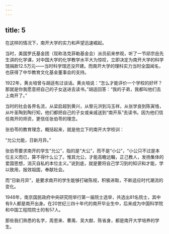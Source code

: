 ```yaml
---
---
---
```

title: 5
---



在这样的情况下，南开大学的实力和声望迅速崛起。

当时，美国罗氏基金团（现称洛克菲勒基金会）派员前来参观，听了一节邱宗岳先生讲的化学课，对中国大学的化学教学水平大为惊叹，立即决定为南开大学的科学馆捐款12.5万元——当时科学馆还没开建。而南开大学的理科实力当时全国闻名，也获得了中华教育文化基金董事会的支持。

1922年，黄炎培曾与胡适有过谈话。黄炎培说：“怎么才能评价一个学校的好坏？那就是你我愿意把自己的子女送进去读书。”胡适回答：“我的子弟，我都叫他们去上南开了。”

当时的社会各界名流，从梁启超到黄兴，从黎元洪到冯玉祥，从张学良到陈寅恪，从叶圣陶到陶行知，他们都把自己的子女或亲戚送到“南开系”去读书。因为他们信任南开的师资，更信任张伯苓的理念。

张伯苓的教育理念，概括起来，就是他立下的南开大学校训：

“允公允能，日新月异。”

张伯苓要求南开的学生“允公”，指的是“大公”，而不是“小公”，“小公只不过是本位主义而已，算不得什么公了。惟其允公，才能高瞻远瞩，正己教人，发扬集体的爱国思想，消灭自私的本位主义。”说到底，就是要将自己学习到的知识和才能，学以致用，报效祖国，奉献社会。

而“日新月异”，是要求南开的学生能够打破陈规，积极进取，不断适应时代潮流的变化。

1948年，南京国民政府中央研究院举行第一届院士选举，共选出81名院士，其中有9人都是南开出身。在20世纪三四十年代的南开毕业生中，后来成为中国科学院和中国工程院院士的有57人。

那些我们熟悉的名字，周恩来、曹禺、吴大猷、陈省身，都是南开大学培养的学生。